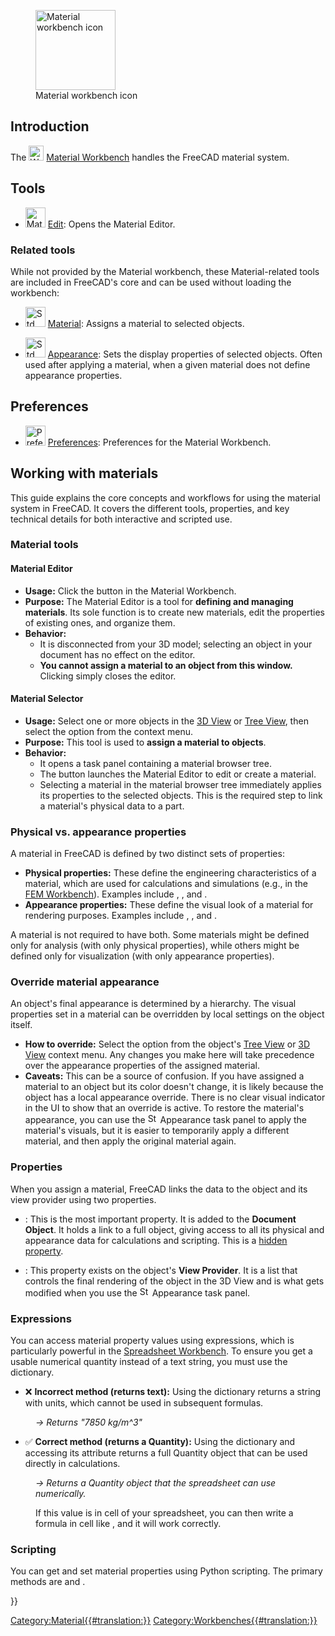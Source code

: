 <languages/>

{{Docnav
|[[Inspection_Workbench|Inspection Workbench]]
|[[Mesh_Workbench|Mesh Workbench]]
|IconL=Workbench_Inspection.svg
|IconR=Workbench_Mesh.svg
}}

[[Image:Workbench_Material.svg|thumb|128px|Material workbench icon]]

== Introduction ==

{{Version|1.0}}

The [[Image:Workbench_Material.svg|24px]] [[Material_Workbench|Material Workbench]] handles the FreeCAD material system.

== Tools ==

* [[Image:Material_Edit.svg|32px]] [[Material_Edit|Edit]]: Opens the Material Editor.

=== Related tools ===

While not provided by the Material workbench, these Material-related tools are included in FreeCAD's core and can be used without loading the workbench:

* [[Image:Std_SetMaterial.svg|32px]] [[Std_SetMaterial|Material]]: Assigns a material to selected objects.

* [[Image:Std_SetAppearance.svg|32px]] [[Std_SetAppearance|Appearance]]: Sets the display properties of selected objects. Often used after applying a material, when a given material does not define appearance properties.

== Preferences ==

* [[File:Preferences-material.svg|32px]] [[Material_Preferences|Preferences]]: Preferences for the Material Workbench.

== Working with materials ==

This guide explains the core concepts and workflows for using the material system in FreeCAD. It covers the different tools, properties, and key technical details for both interactive and scripted use.

=== Material tools ===

==== Material Editor ====

* '''Usage:''' Click the {{Button|[[Image:Material_Edit.svg|16px]] [[Material_Edit|Edit]]}} button in the Material Workbench.
* '''Purpose:''' The Material Editor is a tool for '''defining and managing materials'''. Its sole function is to create new materials, edit the properties of existing ones, and organize them.
* '''Behavior:'''
** It is disconnected from your 3D model; selecting an object in your document has no effect on the editor.
** '''You cannot assign a material to an object from this window.''' Clicking {{Button|OK}} simply closes the editor.

==== Material Selector ====

* '''Usage:''' Select one or more objects in the [[3D_View|3D View]] or [[Tree_View|Tree View]], then select the {{MenuCommand|[[Image:Std_SetMaterial.svg|16px]] [[Std_SetMaterial|Material]]}} option from the context menu.
* '''Purpose:''' This tool is used to '''assign a material to objects'''.
* '''Behavior:'''
** It opens a task panel containing a material browser tree.
** The {{Button|Launch Editor}} button launches the Material Editor to edit or create a material.
** Selecting a material in the material browser tree immediately applies its properties to the selected objects. This is the required step to link a material's physical data to a part.

=== Physical vs. appearance properties ===

A material in FreeCAD is defined by two distinct sets of properties:

* '''Physical properties:''' These define the engineering characteristics of a material, which are used for calculations and simulations (e.g., in the [[FEM_Workbench|FEM Workbench]]). Examples include {{Incode|Density}}, {{Incode|YoungsModulus}}, and {{Incode|PoissonRatio}}.
* '''Appearance properties:''' These define the visual look of a material for rendering purposes. Examples include {{Incode|DiffuseColor}}, {{Incode|Shininess}}, and {{Incode|Transparency}}.

A material is not required to have both. Some materials might be defined only for analysis (with only physical properties), while others might be defined only for visualization (with only appearance properties).

=== Override material appearance ===

An object's final appearance is determined by a hierarchy. The visual properties set in a material can be overridden by local settings on the object itself.

* '''How to override:''' Select the {{MenuCommand|[[Image:Std_SetAppearance.svg|16px]] [[Std_SetAppearance|Appearance]]}} option from the object's [[Tree_View|Tree View]] or [[3D_View|3D View]] context menu. Any changes you make here will take precedence over the appearance properties of the assigned material.
* '''Caveats:''' This can be a source of confusion. If you have assigned a material to an object but its color doesn't change, it is likely because the object has a local appearance override. There is no clear visual indicator in the UI to show that an override is active. To restore the material's appearance, you can use the [[Image:Std_SetAppearance.svg|16px]] Appearance task panel to apply the material's visuals, but it is easier to temporarily apply a different material, and then apply the original material again.

=== Properties ===

When you assign a material, FreeCAD links the data to the object and its view provider using two properties.

* {{PropertyData|Shape Material}}: This is the most important property. It is added to the '''Document Object'''. It holds a link to a full {{Incode|Materials::Material}} object, giving access to all its physical and appearance data for calculations and scripting. This is a [[Property_View#Context_menu|hidden property]].
* {{PropertyView|Shape Appearance}}: This property exists on the object's '''View Provider'''. It is a list that controls the final rendering of the object in the 3D View and is what gets modified when you use the [[Image:Std_SetAppearance.svg|16px]] Appearance task panel.

=== Expressions ===

You can access material property values using expressions, which is particularly powerful in the [[Spreadsheet_Workbench|Spreadsheet Workbench]]. To ensure you get a usable numerical quantity instead of a text string, you must use the {{Incode|PropertyObjects}} dictionary.

* ❌ '''Incorrect method (returns text):''' Using the {{Incode|PhysicalProperties}} dictionary returns a string with units, which cannot be used in subsequent formulas.

: {{Code|lang=text|code=
=<<MyBody>>.ShapeMaterial.PhysicalProperties[<<Density>>]
}}

: ''→ Returns "7850 kg/m^3"''

* ✅ '''Correct method (returns a Quantity):''' Using the {{Incode|PropertyObjects}} dictionary and accessing its {{Incode|Value}} attribute returns a full Quantity object that can be used directly in calculations.

: {{Code|lang=text|code=
=<<MyBody>>.ShapeMaterial.PropertyObjects[<<Density>>].Value
}}

: ''→ Returns a Quantity object that the spreadsheet can use numerically.''

: If this value is in cell {{Incode|A1}} of your spreadsheet, you can then write a formula in cell {{Incode|A2}} like {{Incode|<nowiki>=</nowiki> A1 * 10}}, and it will work correctly.

=== Scripting ===

You can get and set material properties using Python scripting. The primary methods are {{Incode|.getPhysicalValue()}} and {{Incode|.setPhysicalValue()}}.

{{Code|lang=python|code=
import FreeCAD
import FreeCADGui

# Get a reference to your object (e.g., a PartDesign Body)
obj = App.ActiveDocument.getObject("Body")

# --- Check for and get a property ---
if obj.ShapeMaterial.hasPhysicalProperty("Density"):
    
    # Get the value. This returns a FreeCAD.Quantity object.
    density_quantity = obj.ShapeMaterial.getPhysicalValue("Density")
    
    print(f"The material is: {obj.ShapeMaterial.Name}")
    print(f"The density is: {density_quantity}")
    print(f"Numerical value: {density_quantity.Value}")

else:
    print("The selected material does not have a 'Density' property.")


# --- Set a property ---
# The value can be a string with units or a FreeCAD.Quantity object.
try:
    obj.ShapeMaterial.setPhysicalValue("Density", "8000 kg/m^3")
    App.ActiveDocument.recompute()
    print("Density successfully updated.")

except Exception as e:
    print(f"Failed to set property: {e}")
}}


{{Docnav
|[[Inspection_Workbench|Inspection Workbench]]
|[[Mesh_Workbench|Mesh Workbench]]
|IconL=Workbench_Inspection.svg
|IconR=Workbench_Mesh.svg
}}

[[Category:Material{{#translation:}}]]
{{Userdocnavi{{#translation:}}}}
[[Category:Workbenches{{#translation:}}]]